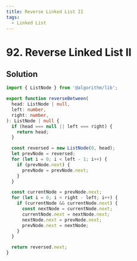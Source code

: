 ```yaml
---
title: Reverse Linked List II
tags:
  - Linked List
---
```


# 92. Reverse Linked List II

<Badges>
  <LevelBadge level="medium" />
  <TopicBadge name="Linked List" slug="linked-list" />
</Badges>

## Solution

```typescript filename="solution.ts" copy
import { ListNode } from '@algorithm/lib';

export function reverseBetween(
  head: ListNode | null,
  left: number,
  right: number,
): ListNode | null {
  if (head === null || left === right) {
    return head;
  }

  const reversed = new ListNode(0, head);
  let prevNode = reversed;
  for (let i = 0; i < left - 1; i++) {
    if (prevNode.next) {
      prevNode = prevNode.next;
    }
  }

  const currentNode = prevNode.next;
  for (let i = 0; i < right - left; i++) {
    if (currentNode && currentNode.next) {
      const nextNode = currentNode.next;
      currentNode.next = nextNode.next;
      nextNode.next = prevNode.next;
      prevNode.next = nextNode;
    }
  }

  return reversed.next;
}
```

<ProblemLink
  codingSite="leetcode"
  href="https://leetcode.com/problems/reverse-linked-list-ii"
  title="Reverse Linked List II"
/>

